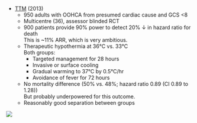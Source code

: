 * [TTM](https://www.nejm.org/doi/full/10.1056/NEJMoa1310519) (2013)
	* 950 adults with OOHCA from presumed cardiac cause and GCS <8
	* Multicentre (36), assessor blinded RCT
	* 900 patients provide 90% power to detect 20% ↓ in hazard ratio for death\
	This is ~11% ARR, which is very ambitious.
	* Therapeutic hypothermia at 36°C vs. 33°C\
	Both groups:
		* Targeted management for 28 hours
		* Invasive or surface cooling
		* Gradual warming to 37°C by 0.5°C/hr
		* Avoidance of fever for 72 hours
	* No mortality difference (50% vs. 48%; hazard ratio 0.89 (CI 0.89 to 1.28))\
	But probably underpowered for this outcome.
	* Reasonably good separation between groups

:::column-margin
![](/resources/ttm.png)
:::